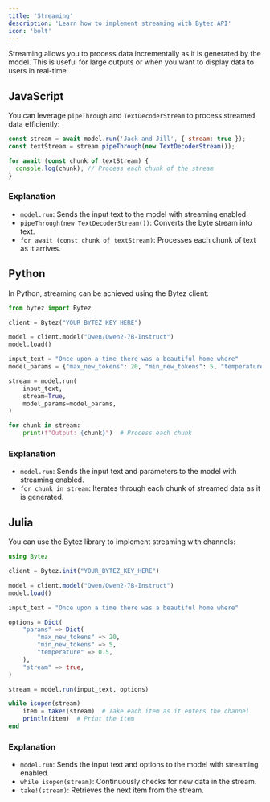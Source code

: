 ```yaml
---
title: 'Streaming'
description: 'Learn how to implement streaming with Bytez API'
icon: 'bolt'
---
```


Streaming allows you to process data incrementally as it is generated by the model. This is useful for large outputs or when you want to display data to users in real-time.

## JavaScript

You can leverage `pipeThrough` and `TextDecoderStream` to process streamed data efficiently:

```javascript
const stream = await model.run('Jack and Jill', { stream: true });
const textStream = stream.pipeThrough(new TextDecoderStream());

for await (const chunk of textStream) {
  console.log(chunk); // Process each chunk of the stream
}
```

### Explanation

- `model.run`: Sends the input text to the model with streaming enabled.
- `pipeThrough(new TextDecoderStream())`: Converts the byte stream into text.
- `for await (const chunk of textStream)`: Processes each chunk of text as it arrives.

## Python

In Python, streaming can be achieved using the Bytez client:

```python
from bytez import Bytez

client = Bytez("YOUR_BYTEZ_KEY_HERE")

model = client.model("Qwen/Qwen2-7B-Instruct")
model.load()

input_text = "Once upon a time there was a beautiful home where"
model_params = {"max_new_tokens": 20, "min_new_tokens": 5, "temperature": 0.5}

stream = model.run(
    input_text,
    stream=True,
    model_params=model_params,
)

for chunk in stream:
    print(f"Output: {chunk}")  # Process each chunk
```

### Explanation

- `model.run`: Sends the input text and parameters to the model with streaming enabled.
- `for chunk in stream`: Iterates through each chunk of streamed data as it is generated.

## Julia

You can use the Bytez library to implement streaming with channels:

```julia
using Bytez

client = Bytez.init("YOUR_BYTEZ_KEY_HERE")

model = client.model("Qwen/Qwen2-7B-Instruct")
model.load()

input_text = "Once upon a time there was a beautiful home where"

options = Dict(
    "params" => Dict(
        "max_new_tokens" => 20,
        "min_new_tokens" => 5,
        "temperature" => 0.5,
    ),
    "stream" => true,
)

stream = model.run(input_text, options)

while isopen(stream)
    item = take!(stream)  # Take each item as it enters the channel
    println(item)  # Print the item
end
```

### Explanation

- `model.run`: Sends the input text and options to the model with streaming enabled.
- `while isopen(stream)`: Continuously checks for new data in the stream.
- `take!(stream)`: Retrieves the next item from the stream.
